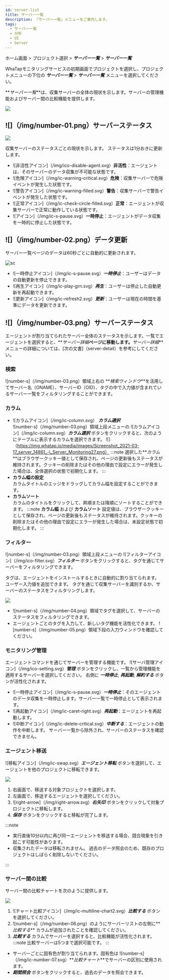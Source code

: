 ```yaml
---
id: server-list
title: サーバー一覧
description: 「サーバー一覧」メニューをご案内します。
tags:
  - サーバー一覧
  - 分析
  - UI
  - Server
---
```


ホーム画面 > プロジェクト選択 > **_サーバー一覧_** > **_サーバー一覧_**

WhaTapモニタリングサービスの初期画面でプロジェクトを選択し、プロジェクトメニューの下位の **_サーバー一覧_** > **_サーバー一覧_** メニューを選択してください。 

**_サーバー一覧_**は、収集サーバーの全体の現状を示します。サーバーの管理機能およびサーバー間の比較機能を提供します。

![](/img/server-list.png)

## ![]（/img/number-01.png）サーバーステータス

![](https://img.whatap.io/media/images/Screenshot_2021-03-17_server_14861_-_Server_Monitoring24.png)

収集サーバーのステータスごとの現状を示します。 ステータスは1分おきに更新します。

-   ![非活性アイコン]（/img/ico-disable-agent.svg）**非活性**：エージェントは、そのサーバーのデータ収集が不可能な状態です。
-   ![危険アイコン]（/img/ic-warning-critical.svg）**危険**：収集サーバーで危険イベントが発生した状態です。
-   ![警告アイコン]（/img/ic-warning-filled.svg）**警告**：収集サーバーで警告イベントが発生した状態です。
-   ![正常アイコン]（/img/ic-check-circle-filled.svg）**正常**：エージェントが収集サーバーで正常に動作している状態です。
-   ![アイコン]（/img/ic-s-pause.svg）**一時停止**：エージェントがデータ収集を一時的に停止した状態です。

## ![]（/img/number-02.png）データ更新

サーバー一覧ページのデータは60秒ごとに自動的に更新されます。

<div style={{textAlign: 'center'}}>

![sc](/img/server-list-data-rn.png)

</div>

-   ![一時停止アイコン]（/img/ic-s-pause.svg）**_一時停止_**：ユーザーはデータの自動更新を停止できます。 
-   ![再生アイコン]（/img/ic-play-grn.svg）**_再生_**：ユーザーは停止した自動更新を再起動できます。
-   ![更新アイコン]（/img/ic-refresh2.svg）**_更新_**：ユーザーは現在の時間を基準にデータを更新できます。

## ![]（/img/number-03.png）サーバーステータス

エージェントが割り当てられたサーバー全体のステータスを示します。一覧でエージェントを選択すると、**_サーバー詳細_**ページに移動します。**_サーバー詳細_**メニューの詳細については、[次の文書]（server-detail）を参考にしてください。

### 検索

![number-s]（/img/number-03.png）領域上右の **_検索ウィンドウ_**を活用してサーバー名（ONAME）、サーバーID（OID）、タグの中で入力値が含まれているサーバー一覧をフィルタリングすることができます。

### カラム

-   ![カラムアイコン]（/img/ic-column.svg） **_カラム選択_**\
        ![number-s]（/img/number-03.png）領域上段メニューの ![カラムアイコン]（/img/ic-column.svg）**_カラム選択_**  ボタンをクリックすると、次のようにテーブルに表示するカラムを選択できます。
        ![]（https://img.whatap.io/media/images/Screenshot_2021-03-17_server_14861_-\_Server_Monitoring27.png）
    :::note
    選択した**_カラム_**はブラウザークッキー値として保存され、ページの更新後もステータスが維持されます。クッキーの削除またはその他の理由で設定にエラーが発生した場合は、全体選択の状態で初期化します。
    :::
-   **カラム幅の設定**\
      カラムタイトルのエッジをドラッグしてカラム幅を設定することができます。
-   **カラムソート**\
        カラムのタイトルをクリックして、昇順または降順にソートすることができます。
    :::note
    **カラム幅** および **カラムソート** 設定値は、ブラウザークッキーとして保存され、ページの更新後もステータスが維持されます。クッキーの削除またはその他の理由で設定にエラーが発生した場合は、未設定状態で初期化します。
    :::

### フィルター

![number-s]（/img/number-03.png）領域上段メニューの ![フィルターアイコン]（/img/ico-filter.svg）**_フィルター_** ボタンをクリックすると、タグを通じてサーバーをフィルタリングできます。 

タグは、エージェントをインストールするときに自動的に割り当てられます。 ユーザー入力値を追加できます。 タグを通じて収集サーバーを識別するか、サーバーのステータスをフィルタリングします。

![](/img/server-list-filter.png)

-   ![number-s]（/img/number-04.png）領域でタグを選択して、サーバーのステータスをフィルタリングできます。 
-   エージェントごとのタグを入力して、新しいタグ機能を活性化できます。 ![number-s]（/img/number-05.png）領域下段の入力ウィンドウを確認してください。

### モニタリング管理

エージェントコマンドを通じてサーバーを管理する機能です。 ![サーバ管理アイコン]（/img/ico-setting.svg）**_管理_** ボタンをクリックし、一覧から管理機能を適用するサーバーを選択してください。 右側に **_一時停止_**, **_再起動_**, **_解約する_** ボタンが活性化されます。

-   ![一時停止アイコン]（/img/ic-s-pause.svg）**_一時停止_**：そのエージェントのデータ収集を一時停止します。サーバー一覧で一時停止として表示されます。
-   ![再起動アイコン]（/img/ic-caret-right.svg）**_再起動_**：エージェントを再起動します。
-   ![中断アイコン]（/img/ic-delete-critical.svg）**_中断する_**：エージェントの動作を中断します。 サーバー一覧から除外され、サーバーのステータスを確認できません。

### エージェント移送

![移転アイコン]（/img/ic-swap.svg）**_エージェント移転_** ボタンを選択して、エージェントを他のプロジェクトに移転できます。

![](https://img.whatap.io/media/images/Screenshot_2021-03-17_server_14861_-_Server_Monitoring34.png)

1.  右画面で、移送する対象プロジェクトを選択します。
2.  左画面で、移送するエージェントを選択してください。
3.  ![right-arrow]（/img/right-arrow.svg）**_右矢印_** ボタンをクリックして対象プロジェクトに移転します。
4.  **_保存_** ボタンをクリックすると移転が完了します。

:::note

-   実行直後10分以内に再び同一エージェントを移送する場合、競合現象を引き起こす可能性があります。 
-   収集されたデータは移転されません。 過去のデータ照会のため、既存のプロジェクトはしばらく削除しないでください。

:::


### サーバー間の比較

サーバー間の比較チャートを次のように提供します。 

![](/img/server-list-compare.png)

1.  ![チャート比較アイコン]（/img/ic-multiline-chart2.svg）**_比較する_** ボタンを選択してください。
2.  ![number-s]（/img/number-06.png）のようにサーバーリストの左側に**_比較する_** カラムが追加されたことを確認してください。
3.  **_比較する_** カラムでサーバーを選択すると、比較機能が活性化されます。
    :::note
    比較サーバーは5つまで選択可能です。
    :::

-   サーバーごとに固有色が割り当てられます。固有色は ![number-s]（/img/ic-number-07.svg）**_比較チャート_**でサーバーの区別に使用されます。
-   **_期間照会_** ボタンをクリックすると、過去のデータを照会できます。

